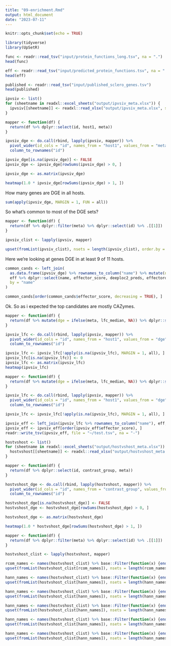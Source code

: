 ```yaml
---
title: "09-enrichment.Rmd"
output: html_document
date: "2023-07-11"
---
```


```r
knitr::opts_chunk$set(echo = TRUE)
```


```r
library(tidyverse)
library(UpSetR)
```

```r
func <- readr::read_tsv("input/protein_functions_long.tsv", na = ".")
head(func)
```

```r
eff <- readr::read_tsv("input/predicted_protein_functions.tsv", na = ".")
head(eff)
```

```r
published <- readr::read_tsv("input/published_sclero_genes.tsv")
head(published)
```



```r
ipvsiv <- list()
for (sheetname in readxl::excel_sheets("output/ipvsiv_meta.xlsx")) {
  ipvsiv[[sheetname]] <- readxl::read_xlsx("output/ipvsiv_meta.xlsx", sheet = sheetname)
}
```

```r
mapper <- function(df) {
  return(df %>% dplyr::select(id, host1, meta))
}

ipvsiv_dge <- do.call(rbind, lapply(ipvsiv, mapper)) %>%
  pivot_wider(id_cols = "id", names_from = "host1", values_from = "meta") %>%
  column_to_rownames("id")

ipvsiv_dge[is.na(ipvsiv_dge)] <- FALSE
ipvsiv_dge <- ipvsiv_dge[rowSums(ipvsiv_dge) > 0, ]

ipvsiv_dge <- as.matrix(ipvsiv_dge)

heatmap(1.0 * ipvsiv_dge[rowSums(ipvsiv_dge) > 1, ])
```

How many genes are DGE in all hosts.

```r
sum(apply(ipvsiv_dge, MARGIN = 1, FUN = all))
```

So what's common to most of the DGE sets?

```r
mapper <- function(df) {
  return(df %>% dplyr::filter(meta) %>% dplyr::select(id) %>% .[[1]])
}

ipvsiv_clist <- lapply(ipvsiv, mapper)

upset(fromList(ipvsiv_clist), nsets = length(ipvsiv_clist), order.by = "freq")
```
Here we're looking at genes DGE in at least 9 of 11 hosts.

```r
common_cands <- left_join(
  as.data.frame(ipvsiv_dge) %>% rownames_to_column("name") %>% mutate(n = rowSums(across(where(is.logical)))) %>% select(name, n) %>% filter(n > 9),
  eff %>% dplyr::select(name, effector_score, deeploc2_preds, effectordb_name, swissprot_protein_name, go_name, ipr_name),
  by = "name"
)

common_cands[order(common_cands$effector_score, decreasing = TRUE), ]
```

Ok. So as i expected the top candidates are mostly CAZymes.


```r
mapper <- function(df) {
  return(df %>% mutate(dge = ifelse(meta, lfc_median, NA)) %>% dplyr::select(id, host1, dge))
}

ipvsiv_lfc <- do.call(rbind, lapply(ipvsiv, mapper)) %>%
  pivot_wider(id_cols = "id", names_from = "host1", values_from = "dge") %>%
  column_to_rownames("id")

ipvsiv_lfc <- ipvsiv_lfc[!apply(is.na(ipvsiv_lfc), MARGIN = 1, all), ]
ipvsiv_lfc[is.na(ipvsiv_lfc)] <- 0
ipvsiv_lfc <- as.matrix(ipvsiv_lfc)
heatmap(ipvsiv_lfc)
```


```r
mapper <- function(df) {
  return(df %>% mutate(dge = ifelse(meta, lfc_median, NA)) %>% dplyr::select(id, host1, dge))
}

ipvsiv_lfc <- do.call(rbind, lapply(ipvsiv, mapper)) %>%
  pivot_wider(id_cols = "id", names_from = "host1", values_from = "dge") %>%
  column_to_rownames("id")

ipvsiv_lfc <- ipvsiv_lfc[!apply(is.na(ipvsiv_lfc), MARGIN = 1, all), ]

ipvsiv_eff <- left_join(ipvsiv_lfc %>% rownames_to_column("name"), eff, by = "name")
ipvsiv_eff <- ipvsiv_eff[order(ipvsiv_eff$effector_score), ]
readr::write_tsv(ipvsiv_eff, file = "~/test.tsv", na = "-")
```



```r
hostvshost <- list()
for (sheetname in readxl::excel_sheets("output/hostvshost_meta.xlsx")) {
  hostvshost[[sheetname]] <- readxl::read_xlsx("output/hostvshost_meta.xlsx", sheet = sheetname)
}
```





```r
mapper <- function(df) {
  return(df %>% dplyr::select(id, contrast_group, meta))
}

hostvshost_dge <- do.call(rbind, lapply(hostvshost, mapper)) %>%
  pivot_wider(id_cols = "id", names_from = "contrast_group", values_from = "meta") %>%
  column_to_rownames("id")

hostvshost_dge[is.na(hostvshost_dge)] <- FALSE
hostvshost_dge <- hostvshost_dge[rowSums(hostvshost_dge) > 0, ]

hostvshost_dge <- as.matrix(hostvshost_dge)

heatmap(1.0 * hostvshost_dge[rowSums(hostvshost_dge) > 1, ])
```

```r
mapper <- function(df) {
  return(df %>% dplyr::filter(meta) %>% dplyr::select(id) %>% .[[1]])
}

hostvshost_clist <- lapply(hostvshost, mapper)
```


```r
rcom_names <- names(hostvshost_clist) %>% base::Filter(function(x) {endsWith(x, "Rcom")}, .)
upset(fromList(hostvshost_clist[rcom_names]), nsets = length(rcom_names))
```

```r
hann_names <- names(hostvshost_clist) %>% base::Filter(function(x) {endsWith(x, "Hann")}, .)
upset(fromList(hostvshost_clist[hann_names]), nsets = length(hann_names))
```

```r
hann_names <- names(hostvshost_clist) %>% base::Filter(function(x) {endsWith(x, "Bvulvul")}, .)
upset(fromList(hostvshost_clist[hann_names]), nsets = length(hann_names))
```

```r
hann_names <- names(hostvshost_clist) %>% base::Filter(function(x) {endsWith(x, "Pvul")}, .)
upset(fromList(hostvshost_clist[hann_names]), nsets = length(hann_names))
```

```r
hann_names <- names(hostvshost_clist) %>% base::Filter(function(x) {endsWith(x, "Atha")}, .)
upset(fromList(hostvshost_clist[hann_names]), nsets = length(hann_names))
```

```r
hann_names <- names(hostvshost_clist) %>% base::Filter(function(x) {endsWith(x, "Bole")}, .)
upset(fromList(hostvshost_clist[hann_names]), nsets = length(hann_names))
```


